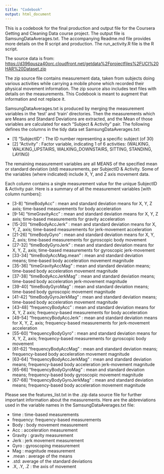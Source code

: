```yaml
---
title: "Codebook"
output: html_document
---
```


This is a codebook for the final production and output file for the Coursera 
Getting and Cleaning Data course project. The output file is SamsungDataAverages.txt.
The accompanying Readme.md file provides more details on the R script and 
production. The run_activity.R file is the R script. 

The source data is from:
<https://d396qusza40orc.cloudfront.net/getdata%2Fprojectfiles%2FUCI%20HAR%20Dataset.zip>

The zip source file contains measurement data, taken from subjects doing various
activities while carrying a mobile phone which recorded their physical movement
information. The zip source also includes text files with details 
on the measurements. This Codebook is meant to augment that information and 
not replace it.

SamsungDataAverages.txt is produced by merging the measurement variables in the
'test' and 'train' directories. Then the measurements which are Means and 
Standard Deviations are extracted, and the Mean of those variables are calculated
for each "Subject & Activity" pair. The following defines the columns in the
tidy data set SamsungDataAverages.txt:

- [1] "SubjectID" : The ID number representing a specific subject (of 30)
- [2] "Activity" : Factor variable, indicating 1 of 6 activities: (WALKING,         WALKING_UPSTAIRS, WALKING_DOWNSTAIRS, SITTING, STANDING, LAYING)

The remaining measurement variables are all MEANS of the specified mean or standard 
deviation (std) measurements, per SubjectID & Activity. Some of the variables 
(where indicated) include X, Y, and Z axis movement data. 

Each column contains a single measurement value for the unique SubjectID & Activity 
pair. Here is a summary of all the measurement variables [with column numbers]:

- [3-8] "timeBodyAcc" : mean and standard deviation means for X, Y, Z axis; time-based measurements for body acceleration  
- [9-14] "timeGravityAcc" : mean and standard deviation means for X, Y, Z axis; time-based measurements for gravity acceleration         
- [15-20] "timeBodyAccJerk" : mean and standard deviation means for X, Y, Z, axis; time-based measurements for jerk-movement acceleration      
- [21-26] "timeBodyGyro" : mean and standard deviation means for X, Y, Z, axis; time-based measurements for gyroscopic body movement          
- [27-32] "timeBodyGyroJerk" : mean and standard deviation means for X, Y, Z, axis; time-based measurements for gyroscopic jerk-movement      
- [33-34] "timeBodyAccMag.mean" : mean and standard deviation means; time-based body acceleration movement magnitude
- [35-36] "timeGravityAccMag" : mean and standard deviation means; time-based body acceleration movement magnitude     
- [37-38] "timeBodyAccJerkMag" : mean and standard deviation means; time-based body acceleration jerk-movement magnitude     
- [39-40] "timeBodyGyroMag" : mean and standard deviation means; time-based body gyroscopic movement magnitude        
- [41-42] "timeBodyGyroJerkMag" : mean and standard deviation means; time-based body acceleration movement magnitude    
- [43-48] "frequencyBodyAcc" : mean and standard deviation means for X, Y, Z axis; frequency-based measurements for body acceleration  
- [49-54] "frequencyBodyAccJerk" : mean and standard deviation means for X, Y, Z, axis; frequency-based measurements for jerk-movement acceleration      
- [55-60] "frequencyBodyGyro" : mean and standard deviation means for X, Y, Z, axis; frequency-based measurements for gyroscopic body movement          
- [61-62] "frequencyBodyAccMag" : mean and standard deviation means; frequency-based body acceleration movement magnitude
- [63-64] "frequencyBodyAccJerkMag" : mean and standard deviation means; frequency-based body acceleration jerk-movement magnitude     
- [65-66] "frequencyBodyGyroMag" : mean and standard deviation means; frequency-based body gyroscopic movement magnitude        
- [67-68] "frequencyBodyGyroJerkMag" : mean and standard deviation means; frequency-based body acceleration movement magnitude   

Please see the features_list.txt in the .zip data source file for further important information about the measurements. Here are the abbreviations used in the
variable names in the SamsungDataAverages.txt file:

- time : time-based measurements
- frequency: frequency-based measurements
- Body : body movement measurement
- Acc : acceleration measurement
- Gravity : gravity measurement
- Jerk : jerk movement measurement
- Gyro : gyroscoping measurement
- Mag : magnitude measurement
- .mean : average of the means
- .std: average of the standard deviations
- .X, .Y, .Z : the axis of movement